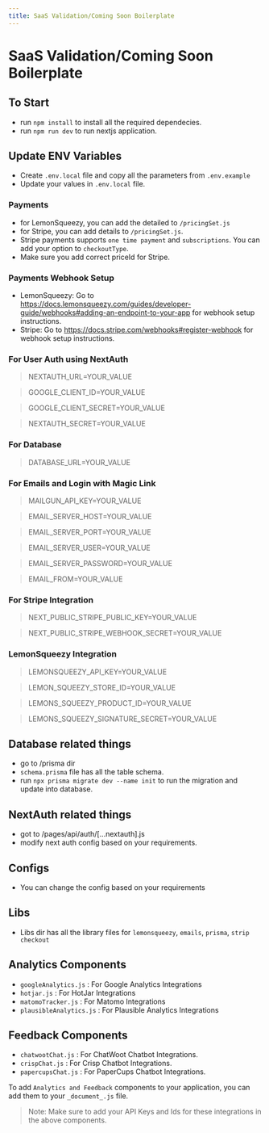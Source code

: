 ```yaml
---
title: SaaS Validation/Coming Soon Boilerplate
---
```


# SaaS Validation/Coming Soon Boilerplate

## To Start
- run `npm install` to install all the required dependecies.
- run `npm run dev` to run nextjs application.

## Update ENV Variables

- Create `.env.local` file and copy all the parameters from `.env.example`
- Update your values in `.env.local` file.

### Payments
- for LemonSqueezy, you can add the detailed to `/pricingSet.js`
- for Stripe, you can add details to `/pricingSet.js`.
- Stripe payments supports `one time payment` and `subscriptions`. You can add your option to `checkoutType`.
- Make sure you add correct priceId for Stripe.

### Payments Webhook Setup
- LemonSqueezy: Go to https://docs.lemonsqueezy.com/guides/developer-guide/webhooks#adding-an-endpoint-to-your-app for webhook setup instructions.
- Stripe: Go to https://docs.stripe.com/webhooks#register-webhook for webhook setup instructions.

### For User Auth using NextAuth

> NEXTAUTH_URL=YOUR_VALUE

> GOOGLE_CLIENT_ID=YOUR_VALUE

> GOOGLE_CLIENT_SECRET=YOUR_VALUE

> NEXTAUTH_SECRET=YOUR_VALUE

### For Database 

> DATABASE_URL=YOUR_VALUE

### For Emails and Login with Magic Link

> MAILGUN_API_KEY=YOUR_VALUE

> EMAIL_SERVER_HOST=YOUR_VALUE

> EMAIL_SERVER_PORT=YOUR_VALUE

> EMAIL_SERVER_USER=YOUR_VALUE

> EMAIL_SERVER_PASSWORD=YOUR_VALUE

> EMAIL_FROM=YOUR_VALUE

### For Stripe Integration

> NEXT_PUBLIC_STRIPE_PUBLIC_KEY=YOUR_VALUE

> NEXT_PUBLIC_STRIPE_WEBHOOK_SECRET=YOUR_VALUE

### LemonSqueezy Integration

> LEMONSQUEEZY_API_KEY=YOUR_VALUE

> LEMON_SQUEEZY_STORE_ID=YOUR_VALUE

> LEMONS_SQUEEZY_PRODUCT_ID=YOUR_VALUE

> LEMONS_SQUEEZY_SIGNATURE_SECRET=YOUR_VALUE

## Database related things
- go to /prisma dir
- `schema.prisma` file has all the table schema.
- run `npx prisma migrate dev --name init` to run the migration and update into database.

## NextAuth related things
- got to /pages/api/auth/[...nextauth].js
- modify next auth config based on your requirements.

## Configs
- You can change the config based on your requirements

## Libs
- Libs dir has all the library files for `lemonsqueezy`, `emails`, `prisma`, `strip checkout`

## Analytics Components
- `googleAnalytics.js` : For Google Analytics Integrations
- `hotjar.js` : For HotJar Integrations
- `matomoTracker.js` : For Matomo Integrations
- `plausibleAnalytics.js` : For Plausible Analytics Integrations

## Feedback Components
- `chatwootChat.js` : For ChatWoot Chatbot Integrations.
- `crispChat.js` : For Crisp Chatbot Integrations.
- `papercupsChat.js` : For PaperCups Chatbot Integrations.

To add `Analytics and Feedback` components to your application, you can add them to your `_document_.js` file.

> Note: Make sure to add your API Keys and Ids for these integrations in the above components.
